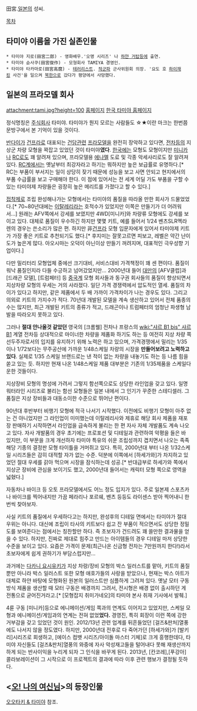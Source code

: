 田宮.[[일본]]의 성씨.

[[목차]]

== 타미야 이름을 가진 실존인물 ==
 * 타미야 지로(田宮二郎) - 영화배우.'오명 시리즈' 나 [[하얀 거탑]]등에 출연.
 * 타미야 슌사쿠(田宮俊作) - 모형회사 TAMIYA 경영인.  
 * 타미야 타카마로(田宮高麿) - [[테러리스트]]. [[적군파]] 군사위원회 의장. '요도 호 [[하이재킹]] 사건'을 일으켜 [[북한]]으로 갔다가 평양에서 사망했다.

== 일본의 프라모델 회사 ==
attachment:tami.jpg?height=100
[http://www.tamiya.com 홈페이지]
[http://www.tamiya.co.kr 한국 타미야 홈페이지]



정식명칭은 [[주식회사]] 타미야. 타미야가 뭔지 모르는 사람들도 ☆★이란 마크는 한번쯤 문방구에서 본 기억이 있을 것이다. 

[[반다이]]가 [[건프라]]로 대표되는 [[건담]]관련 [[프라모델]]을 완전히 장악하고 있다면, [[전차]]등의 지상군 차량 모형을 꽉잡고 있었던 것이 타미야'''였다'''.  [[한국]]에는 모형도 모형이지만 [[미니카]]나 [[RC]]로도 꽤 알려져 있으며, 프라모델용 [[에나멜]] 도료 및 각종 악세사리로도 잘 알려져 있다. [[RC]]계에서는 옛날부터 최강자라고 하기는 뭐하지만 높은 보급률로 유명하다.[* RC는 부품이 부서지는 일이 상당히 잦기 때문에 성능을 보고 사면 안되고 현지에서의 부품 수급률을 보고 구매해야 한다. 이 점에 있어서는 전 세계 어딜 가도 부품을 구할 수 있는 타미야제 차량들은 굉장히 높은 메리트를 가졌다고 할 수 있다.]

[[접착제]]로 조립 완성해나가는 모형에서는 타미야의 품질을 따라올 만한 회사가 드물었었다.[* 70~80년대에는 [[이탈레리]]라는 호적수가 있었지만 이쪽은 만들기가 더 어려워서...] 원래는 AFV쪽에서 강세를 보였지만 4WD[미니카]와 차량류 모형에도 강세를 보이고 있다. 대체로 품질이 우수하긴 하지만 몇몇 키트, 예를 들어서 1/24 벤츠SLR멕라렌의 경우는 쓴소리가 많은 편. 하지만 非[[건프라]] 모형 입문자에게 있어서 타미야제 키트가 가장 좋은 키트로 추천되기도 했다.[* 후지미는 잘못고르면 피보고, 레벨은 약간 난이도가 높은게 많다. 아오시마는 오덕이 아닌이상 만들기 꺼려지며, 대표적인 극우성향 기업이다.]

다만 밀리터리 모형업체 중에선 크기대비, 서비스대비 가격책정이 꽤 센 편이다. 품질이 워낙 품질인지라 다들 수긍하고 넘어갔었지만... 2000년대 들어 [[대만]]의 [AFV클럽]과 [드래곤 모델], [트럼페터] 등 [[중국]]계 모형 회사들과 동구권 회사들의 품질이 향상되면서 지상차량 모형의 우세는 거의 사라졌다. 일단 가격 경쟁력에서 압도적인 열세. 품질의 차이가 있다고 하지만, 같은 제품에서 두 배 가까이 가격차이가 나는 경우도 있다. 그리고 의외로 키트의 가지수가 적다. 70년대 개발된 모델을 계속 생산하고 있어서 전체 품종의 수는 많지만, 최근 개발된 키트의 종류가 적고, 드래곤이나 트럼페터의 엄청난 파생형 남발을 따라오지 못하고 있다.

그러나 '''절대 안나올것 같았던''' 영국의 [크롬웰] 전차나 프랑스의 [[wiki:"샤르 B1 bis" 샤르 B1]] 계열 전차등 상대적으로 마이너한 차량을 제품화 하기도 하는 등 여전히 지상 차량 쪽 선두주자로서의 입지를 유지하기 위해 노력은 하고 있으며, 가격경쟁에서 밀리는 1/35이나 1/72보다는 무주공산에 가까운 1/48스케일 차량의 시장을 '''만들어보려고 노력하고 있다'''. 실제로 1/35 스케일 브랜드로는 낸 적이 없는 차량을 내놓기도 하는 등 나름 힘을 쏟고 있는 듯. 하지만 현재 나온 1/48스케일 제품 대부분은 기존의 1/35제품을 스케일다운한 것들이다.

지상장비 모형의 명성에 가려서 그렇지 함선쪽으로도 상당한 라인업을 갖고 있다. 일명 워터라인 시리즈로 불리는 함선 모형들은  일본 내에서 그 인기가 꾸준한 스테디셀러. 그 품질은 지상 장비들과 대동소이한 수준으로 뛰어난 편이다.

90년대 후반부터 비행기 모형에 적극 나서기 시작했다. 이전에도 비행기 모형이 아주 없는 건 아니었지만 그 라인업이 미미했는데 이탈레리사와 제휴로 해당 회사 제품을 재포장 판매하기 시작하면서 라인업을 급속하게 불리는 한 편 자사 자체 개발품도 계속 나오고 있다. 자사 개발품의 경우 초기에는 프로포션 및 디테일과 관련하여 악평을 들은 바 있지만, 이 부문을 크게 개선하자 타미야 특유의 쉬운 조립성까지 겹치면서 나오는 족족 해당 기종의 결정판 모형 타이틀을 거머쥐고 있다. 특히, 2000년대 부터 나온 1/32스케일 시리즈들은 감히 대적할 자가 없는 수준. 덕분에 이쪽에서 [하세가와]가 차지하고 있었던 절대 우세를 갉아 먹으며 시장을 잠식하는데 성공.[* 반대급부로 하세가와 쪽에서 지상군 장비에 관심을 보이기도 했고, 2000년대 들어서는 캐릭터 모형 쪽으로 영역을 넓혔다.] 

자동차나 바이크 등 오토 프라모델에서도 어느 정도 입지가 있다. 주로 일본제 스포츠카나 바이크를 찍어내지만 가끔 페라리나 포르쉐, 벤츠 등등도 라이센스 받아 찍어내니 한번씩 찾아보자.

사실 키트의 품질에서 우세하다고는 하지만, 완성후의 디테일 면에서는 타미야가 절대 우위는 아니다. 대신에 조립이 타사의 키트보다 쉽고 잔 부품이 적으면서도 상당한 정밀도를 보여준다는 점에서는 칭찬할만 하다. 즉 초보자가 건드려도 꽤 쓸만한 결과물을 얻을 수 있다. 하지만, 진짜로 제대로 힘주고 만드는 아이템들의 경우 디테일 마저 상당한 수준을 보이고 있다. 요즘은 가격이 문제(최근나온 신금형 전차는 7만원까지 한다!)라서 초보자에게 쉽게 권하기가 부담스럽지만...

과거에는 [[다카니 요시유키]]가 지상 차량/장비 모형의 박스 일러스트를 맡아, 키트의 품질 뿐만 아니라 박스 일러스트 또한 모형 애호가들의 사랑을 받았으나, 현재는 박스 아트가 대체로 하얀 바탕에 모형화된 원본의 일러스트만 심플하게 그려져 있다. 옛날 모터 구동방식 제품을 생산할 때 모터 구동은 배경까지 그려서, 전시형은 배경 없이 출시하던 게 전통으로 굳어진거라고.[* [모형잡지 취미가네오]의 타미야 본사 취재 기사에서 발췌.]

4륜 구동 [미니카]등으로 에니메이션/게임 쪽과의 연계도 이어지고 있었지만, 스케일 모형과 에니메이션/게임과의 연계는 전혀 없었'''었다.''' 경영진, 특히 회장이 이런 쪽에 강한 거부감을 갖고 있었던 것이 원인. 2012/13년 관련 업계를 뒤흔들었던 [걸즈&판처]열풍에도 나서지 않을 정도였다. 하지만, 2000년대 전후로 다 죽어가던 [하세가와]가 [발키리]시리즈로 회생하고, [에이스 컴뱃 시리즈/아이돌 마스터 기체]로 크게 흥행한데다, 타미야 자신들도 [걸즈&판처]열풍의 와중에 자사 악성재고들을 털어내다 못해 재생산까지 하게 되는 반사이익을 누리게 되자 그 인식을 바꾸게 된다. 2013년, [칸코레],[푸강아] 콜라보레이션이 그 시작으로 이 프로젝트의 결과에 따라 이후 관련 행보가 결정될 듯하다.
== <[[오! 나의 여신님]]>의 등장인물 == 
[[오오타키 & 타미야]] 참조.
